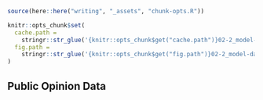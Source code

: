 <!-- chunk opts -->
```r
source(here::here("writing", "_assets", "chunk-opts.R"))

knitr::opts_chunk$set(
  cache.path = 
    stringr::str_glue('{knitr::opts_chunk$get("cache.path")}02-2_model-data/'),
  fig.path = 
    stringr::str_glue('{knitr::opts_chunk$get("fig.path")}02-2_model-data/')
)
```




## Public Opinion Data


